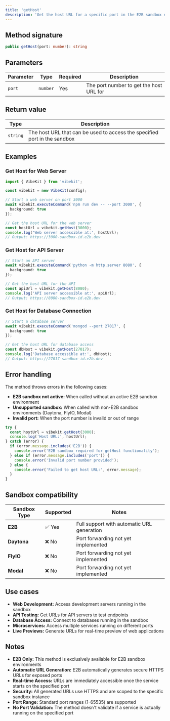 ```yaml
---
title: 'getHost'
description: 'Get the host URL for a specific port in the E2B sandbox environment.'
---
```


## Method signature

```typescript
public getHost(port: number): string
```

## Parameters

| Parameter | Type | Required | Description |
|-----------|------|----------|-------------|
| `port` | `number` | Yes | The port number to get the host URL for |

## Return value

| Type | Description |
|------|-------------|
| `string` | The host URL that can be used to access the specified port in the sandbox |

## Examples

### Get Host for Web Server

```typescript
import { VibeKit } from 'vibekit';

const vibekit = new VibeKit(config);

// Start a web server on port 3000
await vibekit.executeCommand('npm run dev -- --port 3000', {
  background: true
});

// Get the host URL for the web server
const hostUrl = vibekit.getHost(3000);
console.log('Web server accessible at:', hostUrl);
// Output: https://3000-sandbox-id.e2b.dev
```

### Get Host for API Server

```typescript
// Start an API server
await vibekit.executeCommand('python -m http.server 8080', {
  background: true
});

// Get the host URL for the API
const apiUrl = vibekit.getHost(8080);
console.log('API server accessible at:', apiUrl);
// Output: https://8080-sandbox-id.e2b.dev
```

### Get Host for Database Connection

```typescript
// Start a database server
await vibekit.executeCommand('mongod --port 27017', {
  background: true
});

// Get the host URL for database access
const dbHost = vibekit.getHost(27017);
console.log('Database accessible at:', dbHost);
// Output: https://27017-sandbox-id.e2b.dev
```

## Error handling

The method throws errors in the following cases:

- **E2B sandbox not active:** When called without an active E2B sandbox environment
- **Unsupported sandbox:** When called with non-E2B sandbox environments (Daytona, FlyIO, Modal)
- **Invalid port:** When the port number is invalid or out of range

```typescript
try {
  const hostUrl = vibekit.getHost(3000);
  console.log('Host URL:', hostUrl);
} catch (error) {
  if (error.message.includes('E2B')) {
    console.error('E2B sandbox required for getHost functionality');
  } else if (error.message.includes('port')) {
    console.error('Invalid port number provided');
  } else {
    console.error('Failed to get host URL:', error.message);
  }
}
```

## Sandbox compatibility

| Sandbox Type | Supported | Notes |
|--------------|-----------|-------|
| **E2B** | ✅ Yes | Full support with automatic URL generation |
| **Daytona** | ❌ No | Port forwarding not yet implemented |
| **FlyIO** | ❌ No | Port forwarding not yet implemented |
| **Modal** | ❌ No | Port forwarding not yet implemented |

## Use cases

- **Web Development:** Access development servers running in the sandbox
- **API Testing:** Get URLs for API servers to test endpoints
- **Database Access:** Connect to databases running in the sandbox
- **Microservices:** Access multiple services running on different ports
- **Live Previews:** Generate URLs for real-time preview of web applications

## Notes

- **E2B Only:** This method is exclusively available for E2B sandbox environments
- **Automatic URL Generation:** E2B automatically generates secure HTTPS URLs for exposed ports
- **Real-time Access:** URLs are immediately accessible once the service starts on the specified port
- **Security:** All generated URLs use HTTPS and are scoped to the specific sandbox instance
- **Port Range:** Standard port ranges (1-65535) are supported
- **No Port Validation:** The method doesn't validate if a service is actually running on the specified port